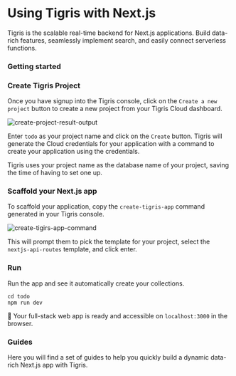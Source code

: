
# Using Tigris with Next.js

Tigris is the scalable real-time backend for Next.js applications. Build
data-rich features, seamlessly implement search, and easily connect
serverless functions.

### Getting started

<Installation />

### Create Tigris Project

Once you have signup into the Tigris console, click on the `Create a new project` button to create a new project from your Tigris Cloud dashboard.

![create-project-result-output](/img/screenshots/create-new-project.png)

Enter `todo` as your project name and click on the `Create` button. Tigris will generate the Cloud credentials for your application with a command to create your application using the credentials.

Tigris uses your project name as the database name of your project, saving the time of having to set one up.

### Scaffold your Next.js app

To scaffold your application, copy the `create-tigris-app` command generated in your Tigris console.

![create-tigirs-app-command](/img/screenshots/create-tigris-app-command.png)

This will prompt them to pick the template for your project, select the `nextjs-api-routes` template, and click enter.

### Run

Run the app and see it automatically create your collections.

```shell
cd todo
npm run dev
```

:tada: Your full-stack web app is ready and accessible on `localhost:3000` in the browser.

### Guides

Here you will find a set of guides to help you quickly build a dynamic data-rich
Next.js app with Tigris.

<NextjsGuidesSection className="two-cols" />
